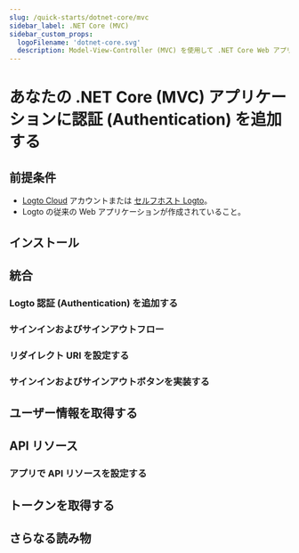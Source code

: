 ```yaml
---
slug: /quick-starts/dotnet-core/mvc
sidebar_label: .NET Core (MVC)
sidebar_custom_props:
  logoFilename: 'dotnet-core.svg'
  description: Model-View-Controller (MVC) を使用して .NET Core Web アプリに Logto を統合します。
---
```




# あなたの .NET Core (MVC) アプリケーションに認証 (Authentication) を追加する

<GuideTip />

## 前提条件

- [Logto Cloud](https://cloud.logto.io) アカウントまたは [セルフホスト Logto](/introduction/set-up-logto-oss)。
- Logto の従来の Web アプリケーションが作成されていること。

## インストール

<Installation />

## 統合

### Logto 認証 (Authentication) を追加する

<AddAuthentication />

### サインインおよびサインアウトフロー

<SignInAndSignOutFlows />

### リダイレクト URI を設定する

<ConfigureRedirectUris />

### サインインおよびサインアウトボタンを実装する

<ImplementButtons />

<Checkpoint />

## ユーザー情報を取得する

<GetUserInformation />

## API リソース

<ApiResourcesDescription />

### アプリで API リソースを設定する

<ConfigureApiResources />

## トークンを取得する

<FetchTokens />

## さらなる読み物

<FurtherReadings />
